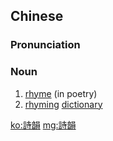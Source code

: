 ==Chinese==
{{zh-forms|s=诗韵}}

===Pronunciation===
{{zh-pron
|m=shīyùn
|c=si1 wan5
|mn=qz,xm,zz:si-ūn
|cat=n
}}

===Noun===
{{zh-noun}}

# [[rhyme]] (in poetry)
# [[rhyming]] [[dictionary]]

[[ko:詩韻]]
[[mg:詩韻]]